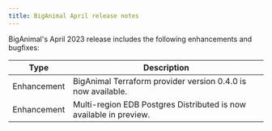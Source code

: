 ```yaml
---
title: BigAnimal April release notes
---
```


BigAnimal's April 2023 release includes the following enhancements and bugfixes:

|    Type     |                            Description                             |
| ----------- | ------------------------------------------------------------------ |
| Enhancement | BigAnimal Terraform provider version 0.4.0 is now available.       |
| Enhancement | Multi-region EDB Postgres Distributed is now available in preview. |
